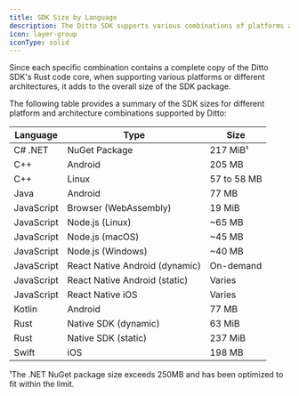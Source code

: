 ```yaml
---
title: SDK Size by Language
description: The Ditto SDK supports various combinations of platforms and architectures.
icon: layer-group
iconType: solid
---
```


Since each specific combination contains a complete copy of the Ditto SDK's Rust code core, when supporting various platforms or different architectures, it adds to the overall size of the SDK package.

The following table provides a summary of the SDK sizes for different platform and architecture combinations supported by Ditto:

| **Language** | **Type**                        | **Size**    |
| ------------ | ------------------------------- | ----------- |
| C# .NET	     | NuGet Package	                  | 217 MiB¹    |
| C++	         | Android                         | 205 MB      |
| C++	         | Linux                           | 57 to 58 MB |
| Java         | Android                         | 77 MB       |
| JavaScript   | Browser (WebAssembly)           | 19 MiB      |
| JavaScript   | Node.js (Linux)                 | \~65 MB     |
| JavaScript   | Node.js (macOS)                 | \~45 MB     |
| JavaScript   | Node.js (Windows)               | \~40 MB     |
| JavaScript   | React Native Android (dynamic)	 | On-demand   |
| JavaScript   | React Native Android (static)	  | Varies      |
| JavaScript   | React Native iOS                | Varies      |
| Kotlin       | Android                         | 77 MB       |
| Rust         | Native SDK (dynamic)	           | 63 MiB      |
| Rust         | Native SDK (static)	            | 237 MiB     |
| Swift        | iOS                             | 198 MB      |

¹The .NET NuGet package size exceeds 250MB and has been optimized to fit within the limit.

